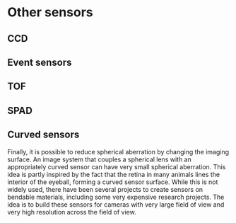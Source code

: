 # Other sensors {#sec-sensors-other}

## CCD

## Event sensors

## TOF

## SPAD

## Curved sensors

Finally, it is possible to reduce spherical aberration by changing the imaging surface. An image system that couples a spherical lens with an appropriately curved sensor can have very small spherical aberration. This idea is partly inspired by the fact that the retina in many animals lines the interior of the eyeball, forming a curved sensor surface. While this is not widely used, there have been several projects to create sensors on bendable materials, including some very expensive research projects. The idea is to build these sensors for cameras with very large field of view and very high resolution across the field of view.

```{=html}
<!-- 
Curved sensor projects
[HRL](https://www.hrl.com/news/2024/03/11/hrl-advances-to-camera-build-phase-of-curved-sensor-technology?t)
[Sony](https://www.dpreview.com/articles/2279255612/sony-s-curved-sensors-may-allow-for-simpler-lenses-and-better-images?comment=5515068691)
[John Rogers](https://thefutureofthings.com/6161-a-spherical-camera-sensor/)
-->
```